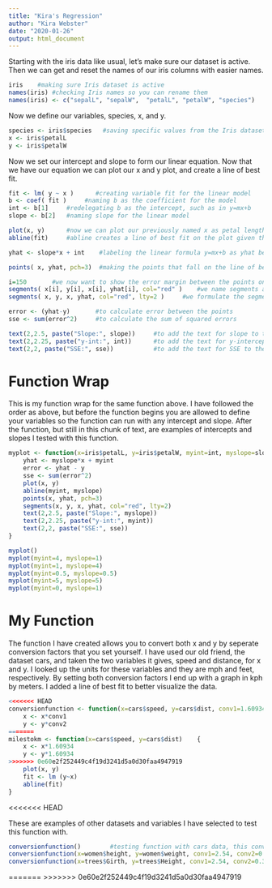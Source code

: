 ```yaml
---
title: "Kira's Regression"
author: "Kira Webster"
date: "2020-01-26"
output: html_document
---
```


Starting with the iris data like usual, let's make sure our dataset is active. Then we can get and reset the names of our iris columns with easier names.
```r
iris	#making sure Iris dataset is active
names(iris)	#checking Iris names so you can rename them
names(iris) <- c("sepalL", "sepalW",  "petalL", "petalW", "species")	#Renaming iris with more convenient names
```

Now we define our variables, species, x, and y.
```r
species <- iris$species   #saving specific values from the Iris dataset as variables to use later
x <- iris$petalL
y <- iris$petalW
```

Now we set our intercept and slope to form our linear equation. Now that we have our equation we can plot our x and y plot, and create a line of best fit.
```r
fit <- lm( y ~ x )  	#creating variable fit for the linear model
b <- coef( fit )	 #naming b as the coefficient for the model
int <- b[1] 	#redelegating b as the intercept, such as in y=mx+b
slope <- b[2] 	#naming slope for the linear model

plot(x, y) 		#now we can plot our previously named x as petal length and y as petal width 
abline(fit) 	#abline creates a line of best fit on the plot given the slope and intercept already laid out

yhat <- slope*x + int	 #labeling the linear formula y=mx+b as yhat because y is already taken

points( x, yhat, pch=3)  #making the points that fall on the line of best fit obvious

i=150		#we now want to show the error margin between the points on contrasting sides of the line of best fit
segments( x[i], y[i], x[i], yhat[i], col="red" ) 	#we name segments as the connection between these points
segments( x, y, x, yhat, col="red", lty=2 )		#we formulate the segments and now they will appear

error <- (yhat-y)		#to calculate error between the points
sse <- sum(error^2)		#to calculate the sum of squared errors

text(2,2.5, paste("Slope:", slope))		#to add the text for slope to the graph
text(2,2.25, paste("y-int:", int))		#to add the text for y-intercept to the graph
text(2,2, paste("SSE:", sse))			#to add the text for SSE to the graph
```


# Function Wrap
This is my function wrap for the same function above. I have followed the order as above, but before the function begins you are allowed to define your variables so the function can run with any intercept and slope. After the function, but still in this chunk of text, are examples of intercepts and slopes I tested with this function. 
```r
myplot <- function(x=iris$petalL, y=iris$petalW, myint=int, myslope=slope)	{
	yhat <- myslope*x + myint
	error <- yhat - y
	sse <- sum(error^2)
	plot(x, y)
	abline(myint, myslope)
	points(x, yhat, pch=3)
	segments(x, y, x, yhat, col="red", lty=2)
	text(2,2.5, paste("Slope:", myslope))
	text(2,2.25, paste("y-int:", myint))
	text(2,2, paste("SSE:", sse))
}

myplot()
myplot(myint=4, myslope=1)
myplot(myint=1, myslope=4)
myplot(myint=0.5, myslope=0.5)
myplot(myint=5, myslope=5)
myplot(myint=0, myslope=1)
```


# My Function
The function I have created allows you to convert both x and y by seperate conversion factors that you set yourself. I have used our old friend, the dataset cars, and taken the two variables it gives, speed and distance, for x and y. I looked up the units for these variables and they are mph and feet, respectively. By setting both conversion factors I end up with a graph in kph by meters. I added a line of best fit to better visualize the data. 

```r
<<<<<<< HEAD
conversionfunction <- function(x=cars$speed, y=cars$dist, conv1=1.60934, conv2=0.3048)	{
	x <- x*conv1
	y <- y*conv2
=======
milestokm <- function(x=cars$speed, y=cars$dist)	{
	x <- x*1.60934
	y <- y*1.60934
>>>>>>> 0e60e2f252449c4f19d3241d5a0d30faa4947919
	plot(x, y)
	fit <- lm (y~x)
	abline(fit)
}
```
<<<<<<< HEAD

These are examples of other datasets and variables I have selected to test this function with. 
```r
conversionfunction()		#testing function with cars data, this converts speed from miles to kilometers, and distance from feet to meters. 
conversionfunction(x=women$height, y=women$weight, conv1=2.54, conv2=0.4536)	 #using the dataset women, this converts height from inches to centimeters, and weight from pounds to kilograms
conversionfunction(x=trees$Girth, y=trees$Height, conv1=2.54, conv2=0.3048)		#using the dataset trees, this converts tree girth from inches to centimeters, and tree height from feet to meters. 
```
=======
>>>>>>> 0e60e2f252449c4f19d3241d5a0d30faa4947919
